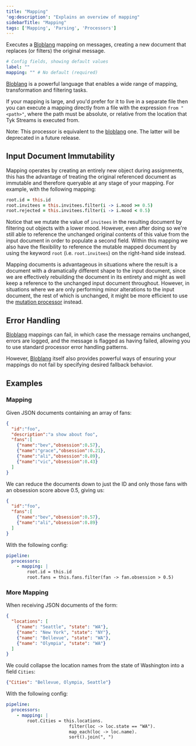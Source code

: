 ```yaml
---
title: "Mapping"
'og:description': "Explains an overview of mapping"
sidebarTitle: "Mapping"
tags: ['Mapping', 'Parsing', 'Processors']
---
```


Executes a [Bloblang](/product-stack/tyk-streaming/guides/bloblang/overview) mapping on messages, creating a new document that replaces (or filters) the original message.


```yml
# Config fields, showing default values
label: ""
mapping: "" # No default (required)
```

[Bloblang](/product-stack/tyk-streaming/guides/bloblang/overview) is a powerful language that enables a wide range of mapping, transformation and filtering tasks.

If your mapping is large, and you'd prefer for it to live in a separate file then you can execute a mapping directly from a file with the expression `from "<path>"`, where the path must be absolute, or relative from the location that Tyk Streams is executed from.

Note: This processor is equivalent to the [bloblang](/product-stack/tyk-streaming/configuration/processors/bloblang#component-rename) one. The latter will be deprecated in a future release.

## Input Document Immutability

Mapping operates by creating an entirely new object during assignments, this has the advantage of treating the original referenced document as immutable and therefore queryable at any stage of your mapping. For example, with the following mapping:

```coffee
root.id = this.id
root.invitees = this.invitees.filter(i -> i.mood >= 0.5)
root.rejected = this.invitees.filter(i -> i.mood < 0.5)
```

Notice that we mutate the value of `invitees` in the resulting document by filtering out objects with a lower mood. However, even after doing so we're still able to reference the unchanged original contents of this value from the input document in order to populate a second field. Within this mapping we also have the flexibility to reference the mutable mapped document by using the keyword `root` (i.e. `root.invitees`) on the right-hand side instead.

Mapping documents is advantageous in situations where the result is a document with a dramatically different shape to the input document, since we are effectively rebuilding the document in its entirety and might as well keep a reference to the unchanged input document throughout. However, in situations where we are only performing minor alterations to the input document, the rest of which is unchanged, it might be more efficient to use the [mutation processor](/product-stack/tyk-streaming/configuration/processors/mutation) instead.

## Error Handling

[Bloblang](/product-stack/tyk-streaming/guides/bloblang/overview) mappings can fail, in which case the message remains unchanged, errors are logged, and the message is flagged as having failed, allowing you to use standard processor error handling patterns.

However, [Bloblang](/product-stack/tyk-streaming/guides/bloblang/overview) itself also provides powerful ways of ensuring your mappings do not fail by specifying desired fallback behavior.


## Examples


### Mapping

Given JSON documents containing an array of fans:

```json
{
  "id":"foo",
  "description":"a show about foo",
  "fans":[
    {"name":"bev","obsession":0.57},
    {"name":"grace","obsession":0.21},
    {"name":"ali","obsession":0.89},
    {"name":"vic","obsession":0.43}
  ]
}
```

We can reduce the documents down to just the ID and only those fans with an obsession score above 0.5, giving us:

```json
{
  "id":"foo",
  "fans":[
    {"name":"bev","obsession":0.57},
    {"name":"ali","obsession":0.89}
  ]
}
```

With the following config:

```yaml
pipeline:
  processors:
    - mapping: |
        root.id = this.id
        root.fans = this.fans.filter(fan -> fan.obsession > 0.5)
```


### More Mapping

When receiving JSON documents of the form:

```json
{
  "locations": [
    {"name": "Seattle", "state": "WA"},
    {"name": "New York", "state": "NY"},
    {"name": "Bellevue", "state": "WA"},
    {"name": "Olympia", "state": "WA"}
  ]
}
```

We could collapse the location names from the state of Washington into a field `Cities`:

```json
{"Cities": "Bellevue, Olympia, Seattle"}
```

With the following config:

```yaml
pipeline:
  processors:
    - mapping: |
        root.Cities = this.locations.
                        filter(loc -> loc.state == "WA").
                        map_each(loc -> loc.name).
                        sort().join(", ")
```



